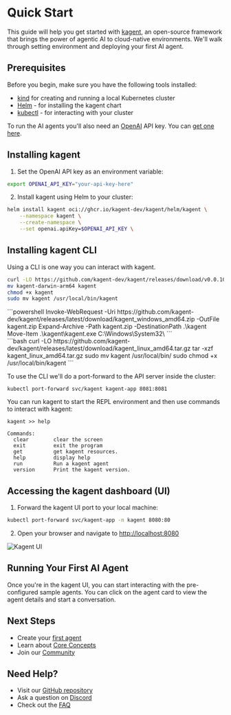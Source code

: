 # Quick Start

This guide will help you get started with [kagent](https://github.com/kagent-dev/kagent), an open-source framework that brings the power of agentic AI to cloud-native environments. We'll walk through setting environment and deploying your first AI agent.

## Prerequisites

Before you begin, make sure you have the following tools installed:

- [kind](https://kind.sigs.k8s.io/docs/user/quick-start/) for creating and running a local Kubernetes cluster
- [Helm](https://helm.sh/docs/intro/install/) - for installing the kagent chart
- [kubectl](https://kubernetes.io/docs/tasks/tools/) - for interacting with your cluster

To run the AI agents you'll also need an [OpenAI](https://openai.com) API key. You can [get one here](https://platform.openai.com/account/api-keys).

## Installing kagent

1. Set the OpenAI API key as an environment variable:

```bash
export OPENAI_API_KEY="your-api-key-here"
```

2. Install kagent using Helm to your cluster:

```bash
helm install kagent oci://ghcr.io/kagent-dev/kagent/helm/kagent \
    --namespace kagent \
    --create-namespace \
    --set openai.apiKey=$OPENAI_API_KEY \
```

## Installing kagent CLI

Using a CLI is one way you can interact with kagent.

<PlatformTabs />

<div id="mac-tab">

```bash
curl -LO https://github.com/kagent-dev/kagent/releases/download/v0.0.10/kagent-darwin-arm64
mv kagent-darwin-arm64 kagent
chmod +x kagent
sudo mv kagent /usr/local/bin/kagent
```
</div>

<div id="windows-tab">
```powershell
Invoke-WebRequest -Uri https://github.com/kagent-dev/kagent/releases/latest/download/kagent_windows_amd64.zip -OutFile kagent.zip
Expand-Archive -Path kagent.zip -DestinationPath .\kagent
Move-Item .\kagent\kagent.exe C:\Windows\System32\
```
</div>

<div id="linux-tab">
```bash
curl -LO https://github.com/kagent-dev/kagent/releases/latest/download/kagent_linux_amd64.tar.gz
tar -xzf kagent_linux_amd64.tar.gz
sudo mv kagent /usr/local/bin/
sudo chmod +x /usr/local/bin/kagent
```
</div>


To use the CLI we'll do a port-forward to the API server inside the cluster:

```shell
kubectl port-forward svc/kagent kagent-app 8081:8081
```

You can run kagent to start the REPL environment and then use commands to interact with kagent:

```shell
kagent >> help

Commands:
  clear        clear the screen
  exit         exit the program
  get          get kagent resources.
  help         display help
  run          Run a kagent agent
  version      Print the kagent version.
```

## Accessing the kagent dashboard (UI)

1. Forward the kagent UI port to your local machine:

```bash
kubectl port-forward svc/kagent-app -n kagent 8080:80
```

2. Open your browser and navigate to [http://localhost:8080](http://localhost:8080)

![Kagent UI](/images/kagent-ui.png)

## Running Your First AI Agent

Once you're in the kagent UI, you can start interacting with the pre-configured sample agents. You can click on the agent card to view the agent details and start a conversation.

## Next Steps

- Create your [first agent](/docs/getting-started/first-agent)
- Learn about [Core Concepts](/docs/concepts)
- Join our [Community](https://discord.gg/Fu3k65f2k3)

## Need Help?

- Visit our [GitHub repository](https://github.com/kagent-dev/kagent)
- Ask a question on [Discord](https://discord.gg/Fu3k65f2k3)
- Check out the [FAQ](/docs/faq)